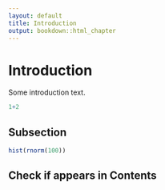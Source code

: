 ```yaml
---
layout: default
title: Introduction
output: bookdown::html_chapter
---
```


# Introduction {#intro}

Some introduction text.

```r
1+2
```

## Subsection {#intro-sub1}

```r
hist(rnorm(100))
```


## Check if appears in Contents {#intro-check}
